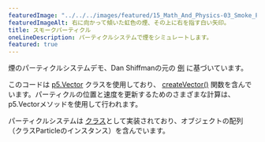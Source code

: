 ```yaml
---
featuredImage: "../../../images/featured/15_Math_And_Physics-03_Smoke_Particle_System-thumbnail.png"
featuredImageAlt: 右に向かって傾いた虹色の煙、その上に右を指す白い矢印。
title: スモークパーティクル
oneLineDescription: パーティクルシステムで煙をシミュレートします。
featured: true
---
```



煙のパーティクルシステムデモ、Dan Shiffmanの元の
<a href="https://natureofcode.com/book/chapter-4-particle-systems/">例</a>
に基づいています。

このコードは
<a href="/reference/p5/p5.Vector">p5.Vector</a>
クラスを使用しており、 
<a href="/reference/p5/createVector">createVector()</a>
関数を含んでいます。パーティクルの位置と速度を更新するためのさまざまな計算は、p5.Vectorメソッドを使用して行われます。

パーティクルシステムは
<a href="/reference/p5/class">クラス</a>として実装されており、オブジェクトの配列（クラスParticleのインスタンス）を含んでいます。